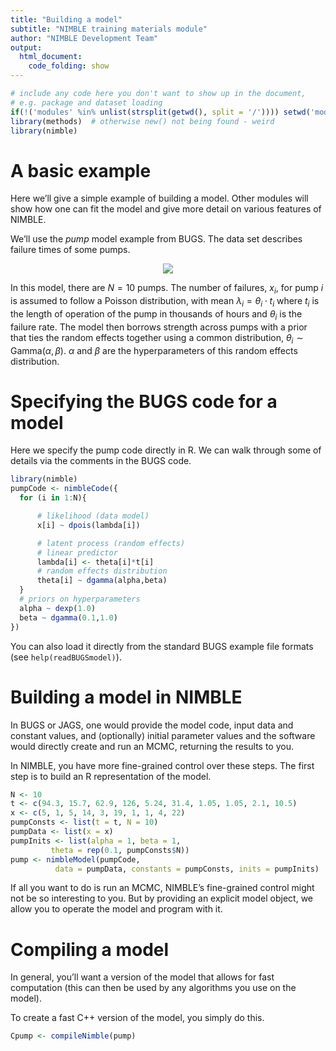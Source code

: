 ```yaml
---
title: "Building a model"
subtitle: "NIMBLE training materials module"
author: "NIMBLE Development Team"
output:
  html_document:
    code_folding: show
---
```


```r
# include any code here you don't want to show up in the document,
# e.g. package and dataset loading
if(!('modules' %in% unlist(strsplit(getwd(), split = '/')))) setwd('modules')
library(methods)  # otherwise new() not being found - weird
library(nimble)
```

# A basic example

Here we'll give a simple example of building a model. Other modules will show how one can fit the model and give more detail on various features of NIMBLE.

We'll use the *pump* model example from BUGS. The data set
  describes failure times of some pumps.  

<center><img src="figures/pumpDAG.jpg"></center>

In this model, there are $N=10$ pumps. The number of failures, $x_i$, for pump $i$ is assumed to follow a Poisson distribution, with mean $\lambda_i = \theta_i \cdot t_i$ where $t_i$ is the length of operation of the pump in thousands of hours and $\theta_i$ is the failure rate. The model then borrows strength across pumps with a prior that ties the random effects together using a common distribution, $\theta_i \sim \mbox{Gamma}(\alpha, \beta)$. $\alpha$ and $\beta$ are the hyperparameters of this random effects distribution. 

# Specifying the BUGS code for a model

Here we specify the pump code directly in R. We can walk through some of details via the comments in the BUGS code.

```r
library(nimble)
pumpCode <- nimbleCode({ 
  for (i in 1:N){

      # likelihood (data model)
      x[i] ~ dpois(lambda[i])

      # latent process (random effects)
      # linear predictor      
      lambda[i] <- theta[i]*t[i]
      # random effects distribution
      theta[i] ~ dgamma(alpha,beta)
  }
  # priors on hyperparameters
  alpha ~ dexp(1.0)
  beta ~ dgamma(0.1,1.0)
})
```


You can also load it directly from the standard BUGS example file formats (see `help(readBUGSmodel)`).

# Building a model in NIMBLE

In BUGS or JAGS, one would provide the model code, input data and constant values, and (optionally) initial parameter values and the software would directly create and run an MCMC, returning the results to you.

In NIMBLE, you have more fine-grained control over these steps. The first step is to build an R representation of the model.

```r
N <- 10
t <- c(94.3, 15.7, 62.9, 126, 5.24, 31.4, 1.05, 1.05, 2.1, 10.5)
x <- c(5, 1, 5, 14, 3, 19, 1, 1, 4, 22)
pumpConsts <- list(t = t, N = 10)
pumpData <- list(x = x)
pumpInits <- list(alpha = 1, beta = 1,
         theta = rep(0.1, pumpConsts$N))
pump <- nimbleModel(pumpCode, 
          data = pumpData, constants = pumpConsts, inits = pumpInits)
```

If all you want to do is run an MCMC, NIMBLE's fine-grained control might not be so interesting to you. But by providing an explicit model object, we allow you to operate the model and program with it.


# Compiling a model

In general, you'll want a version of the model that allows for fast computation (this can then be used by any algorithms you use on the model).

To create a fast C++ version of the model, you simply do this.

```r
Cpump <- compileNimble(pump)
```
